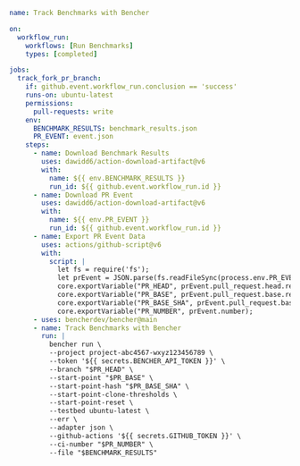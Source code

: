```yaml title=".github/workflows/fork_pr_benchmarks_track.yml"
name: Track Benchmarks with Bencher

on:
  workflow_run:
    workflows: [Run Benchmarks]
    types: [completed]

jobs:
  track_fork_pr_branch:
    if: github.event.workflow_run.conclusion == 'success'
    runs-on: ubuntu-latest
    permissions:
      pull-requests: write
    env:
      BENCHMARK_RESULTS: benchmark_results.json
      PR_EVENT: event.json
    steps:
      - name: Download Benchmark Results
        uses: dawidd6/action-download-artifact@v6
        with:
          name: ${{ env.BENCHMARK_RESULTS }}
          run_id: ${{ github.event.workflow_run.id }}
      - name: Download PR Event
        uses: dawidd6/action-download-artifact@v6
        with:
          name: ${{ env.PR_EVENT }}
          run_id: ${{ github.event.workflow_run.id }}
      - name: Export PR Event Data
        uses: actions/github-script@v6
        with:
          script: |
            let fs = require('fs');
            let prEvent = JSON.parse(fs.readFileSync(process.env.PR_EVENT, {encoding: 'utf8'}));
            core.exportVariable("PR_HEAD", prEvent.pull_request.head.ref);
            core.exportVariable("PR_BASE", prEvent.pull_request.base.ref);
            core.exportVariable("PR_BASE_SHA", prEvent.pull_request.base.sha);
            core.exportVariable("PR_NUMBER", prEvent.number);
      - uses: bencherdev/bencher@main
      - name: Track Benchmarks with Bencher
        run: |
          bencher run \
          --project project-abc4567-wxyz123456789 \
          --token '${{ secrets.BENCHER_API_TOKEN }}' \
          --branch "$PR_HEAD" \
          --start-point "$PR_BASE" \
          --start-point-hash "$PR_BASE_SHA" \
          --start-point-clone-thresholds \
          --start-point-reset \
          --testbed ubuntu-latest \
          --err \
          --adapter json \
          --github-actions '${{ secrets.GITHUB_TOKEN }}' \
          --ci-number "$PR_NUMBER" \
          --file "$BENCHMARK_RESULTS"
```
